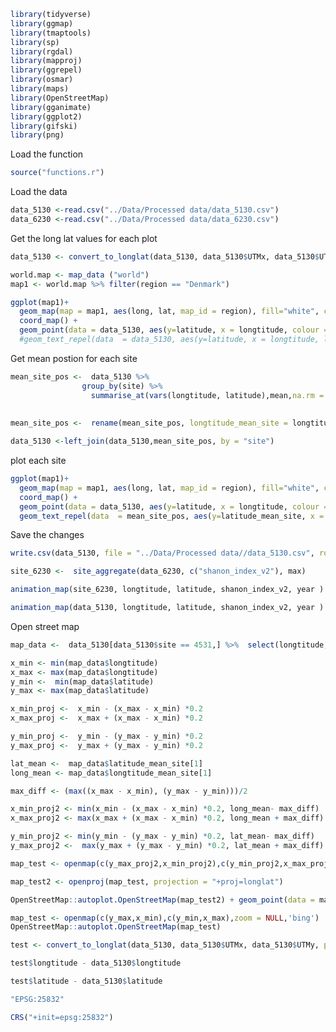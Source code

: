 
```r
library(tidyverse)
library(ggmap)
library(tmaptools)
library(sp)
library(rgdal)
library(mapproj)
library(ggrepel)
library(osmar)
library(maps)
library(OpenStreetMap)
library(gganimate)
library(ggplot2)
library(gifski)
library(png)
```
Load the function
```r
source("functions.r")
```

Load the data
```r
data_5130 <-read.csv("../Data/Processed data/data_5130.csv")
data_6230 <-read.csv("../Data/Processed data/data_6230.csv")
```


Get the long lat values for each plot
```r
data_5130 <- convert_to_longlat(data_5130, data_5130$UTMx, data_5130$UTMy)
```




```r
world.map <- map_data ("world")
map1 <- world.map %>% filter(region == "Denmark")
```


```r
ggplot(map1)+ 
  geom_map(map = map1, aes(long, lat, map_id = region), fill="white", colour = "black") + 
  coord_map() + 
  geom_point(data = data_5130, aes(y=latitude, x = longtitude, colour = ), alpha = .9, size =2)
  #geom_text_repel(data  = data_5130, aes(y=latitude, x = longtitude, label=site),hjust=0, vjust=0, max.overlaps = 100)
```


Get mean postion for each site

```r
mean_site_pos <-  data_5130 %>%
                group_by(site) %>% 
                  summarise_at(vars(longtitude, latitude),mean,na.rm = TRUE)
  
  
mean_site_pos <-  rename(mean_site_pos, longtitude_mean_site = longtitude, latitude_mean_site = latitude)

data_5130 <-left_join(data_5130,mean_site_pos, by = "site")
```


plot each site
```r
ggplot(map1)+ 
  geom_map(map = map1, aes(long, lat, map_id = region), fill="white", colour = "black") + 
  coord_map() + 
  geom_point(data = data_5130, aes(y=latitude, x = longtitude, colour = simple_shanon_index), alpha = .9, size =2) +
  geom_text_repel(data  = mean_site_pos, aes(y=latitude_mean_site, x = longtitude_mean_site, label=site),hjust=0, vjust=0)
```

Save the changes
```r
write.csv(data_5130, file = "../Data/Processed data//data_5130.csv", row.names=FALSE)
```


```r
site_6230 <-  site_aggregate(data_6230, c("shanon_index_v2"), max)
```

```r
animation_map(site_6230, longtitude, latitude, shanon_index_v2, year )
```



```r
animation_map(data_5130, longtitude, latitude, shanon_index_v2, year )
```


Open street map


```r
map_data <-  data_5130[data_5130$site == 4531,] %>%  select(longtitude, latitude, longtitude_mean_site.x, latitude_mean_site.x)
```


```r
x_min <- min(map_data$longtitude)
x_max <- max(map_data$longtitude)
y_min <-  min(map_data$latitude)
y_max <- max(map_data$latitude)

x_min_proj <-  x_min - (x_max - x_min) *0.2
x_max_proj <-  x_max + (x_max - x_min) *0.2

y_min_proj <-  y_min - (y_max - y_min) *0.2
y_max_proj <-  y_max + (y_max - y_min) *0.2

lat_mean <-  map_data$latitude_mean_site[1]
long_mean <- map_data$longtitude_mean_site[1]

max_diff <- (max((x_max - x_min), (y_max - y_min)))/2

x_min_proj2 <- min(x_min - (x_max - x_min) *0.2, long_mean- max_diff)
x_max_proj2 <- max(x_max + (x_max - x_min) *0.2, long_mean + max_diff)

y_min_proj2 <- min(y_min - (y_max - y_min) *0.2, lat_mean- max_diff)
y_max_proj2 <-  max(y_max + (y_max - y_min) *0.2, lat_mean + max_diff)

map_test <- openmap(c(y_max_proj2,x_min_proj2),c(y_min_proj2,x_max_proj2),zoom = NULL,'bing')
```

```r
map_test2 <- openproj(map_test, projection = "+proj=longlat")
```


```r
OpenStreetMap::autoplot.OpenStreetMap(map_test2) + geom_point(data = map_data, mapping = aes(x = longtitude, y = latitude), color = "red", size = 4)
```

```r
map_test <- openmap(c(y_max,x_min),c(y_min,x_max),zoom = NULL,'bing')
OpenStreetMap::autoplot.OpenStreetMap(map_test)
```



```r
test <- convert_to_longlat(data_5130, data_5130$UTMx, data_5130$UTMy, projection = "+init=epsg:25832")
```
```r
test$longtitude - data_5130$longtitude
```
```r
test$latitude - data_5130$latitude
```


```r
"EPSG:25832"
```
```r
CRS("+init=epsg:25832")
```

